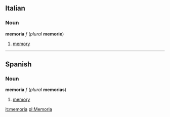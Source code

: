 ==Italian==
===Noun===
'''memoria''' ''f'' (''plural'' '''memorie''')

# [[memory]]

----
==Spanish==
===Noun===
'''memoria''' ''f'' (''plural'' '''memorias''')

# [[memory]]

[[it:memoria]]
[[pl:Memoria]]